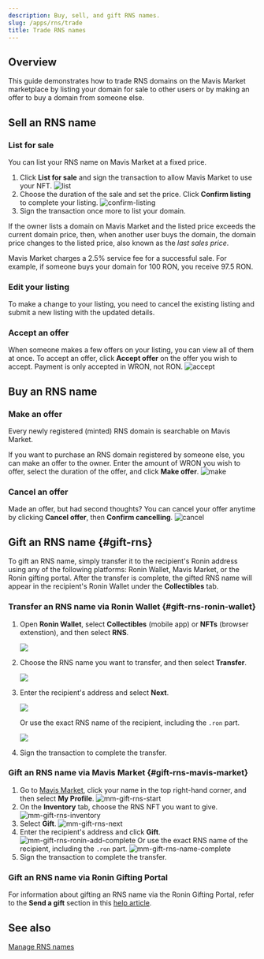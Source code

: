```yaml
---
description: Buy, sell, and gift RNS names.
slug: /apps/rns/trade
title: Trade RNS names
---
```



## Overview

This guide demonstrates how to trade RNS domains on the Mavis Market marketplace by listing your domain for sale to other users or by making an offer to buy a domain from someone else.

## Sell an RNS name

### List for sale

You can list your RNS name on Mavis Market at a fixed price.

1. Click **List for sale** and sign the transaction to allow Mavis Market to use your NFT.
   ![list](../assets/trade/list.png)
1. Choose the duration of the sale and set the price. Click **Confirm listing** to complete your listing.
   ![confirm-listing](../assets/trade/confirm-listing.png)
1. Sign the transaction once more to list your domain.

If the owner lists a domain on Mavis Market and the listed price exceeds the current domain price, then, when another user buys the domain, the domain price changes to the listed price, also known as the *last sales price*.

Mavis Market charges a 2.5% service fee for a successful sale. For example, if someone buys your domain for 100 RON, you receive 97.5 RON.

### Edit your listing

To make a change to your listing, you need to cancel the existing listing and submit a new listing with the updated details.

### Accept an offer

When someone makes a few offers on your listing, you can view all of them at once. To accept an offer, click **Accept offer** on the offer you wish to accept. Payment is only accepted in WRON, not RON.
![accept](../assets/trade/accept.png)

## Buy an RNS name

### Make an offer

Every newly registered (minted) RNS domain is searchable on Mavis Market.

If you want to purchase an RNS domain registered by someone else, you can make an offer to the owner. Enter the amount of WRON you wish to offer, select the duration of the offer, and click **Make offer**.
![make](../assets/trade/make.png)

### Cancel an offer

Made an offer, but had second thoughts? You can cancel your offer anytime by clicking **Cancel offer**, then **Confirm cancelling**.
![cancel](../assets/trade/cancel.png)

## Gift an RNS name {#gift-rns}

To gift an RNS name, simply transfer it to the recipient's Ronin address using any of the following platforms: Ronin Wallet, Mavis Market, or the Ronin gifting portal. After the transfer is complete, the gifted RNS name will appear in the recipient's Ronin Wallet under the **Collectibles** tab.

### Transfer an RNS name via Ronin Wallet {#gift-rns-ronin-wallet}

1. Open **Ronin Wallet**, select **Collectibles** (mobile app) or **NFTs** (browser extenstion), and then select **RNS**.

   <img src={rwTransferRns} width={300} />
2. Choose the RNS name you want to transfer, and then select **Transfer**.
   
   <img src={rwTransferRnsNext} width={300} />
3. Enter the recipient's address and select **Next**.
   
   <img src={rwTransferRnsRoninAddComplete} width={300} />

   Or use the exact RNS name of the recipient, including the `.ron` part.
   
   <img src={rwTransferRnsNameComplete} width={300} />
4. Sign the transaction to complete the transfer.

### Gift an RNS name via Mavis Market {#gift-rns-mavis-market}

1. Go to [Mavis Market](https://marketplace.skymavis.com), click your name in the top right-hand corner, and then select **My Profile**.
   ![mm-gift-rns-start](../assets/trade/mm-gift-rns-start.png)
2. On the **Inventory** tab, choose the RNS NFT you want to give.
   ![mm-gift-rns-inventory](../assets/trade/mm-gift-rns-inventory.png)
3. Select **Gift**.
   ![mm-gift-rns-next](../assets/trade/mm-gift-rns-next.png)
4. Enter the recipient's address and click **Gift**.
   ![mm-gift-rns-ronin-add-complete](../assets/trade/mm-gift-rns-ronin-add-complete.png)
   Or use the exact RNS name of the recipient, including the `.ron` part.
   ![mm-gift-rns-name-complete](../assets/trade/mm-gift-rns-name-complete.png)
5. Sign the transaction to complete the transfer.

### Gift an RNS name via Ronin Gifting Portal

For information about gifting an RNS name via the Ronin Gifting Portal, refer to the **Send a gift** section in this [help article](https://support.roninchain.com/hc/en-us/articles/19451168526107-Ronin-Gifting-Portal).

## See also

[Manage RNS names](manage.md)
